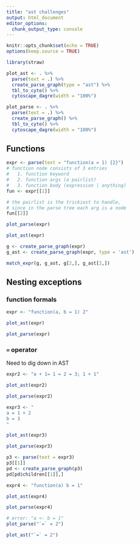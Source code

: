 ```yaml
---
title: "ast challenges"
output: html_document
editor_options: 
  chunk_output_type: console
---
```


```r
knitr::opts_chunk$set(echo = TRUE)
options(keep.source = TRUE)
```

```r
library(straw)

plot_ast <- . %>%
  parse(text = .) %>%
  create_parse_graph(type = "ast") %>%
  tbl_to_cyto() %>%
  cytoscape_dagre(width = "100%")

plot_parse <- . %>%
  parse(text = .) %>%
  create_parse_graph() %>%
  tbl_to_cyto() %>%
  cytoscape_dagre(width = "100%")
```


## Functions 

```r
expr <- parse(text = "function(a = 1) {2}")
# function node consists of 3 entries
#   1. function keyword
#   2. function args (a pairlist)
#   3. function body (expression | anything)
fun <- expr[[1]]

# the pairlist is the trickiest to handle,
# since in the parse tree each arg is a node
fun[[2]]
```

<div class = "row">
<div class = "col-md-6">
```r
plot_parse(expr)
```
</div>
<div class = "col-md-6">
```r
plot_ast(expr)
```
</div>
</div>


```r
g <- create_parse_graph(expr)
g_ast <- create_parse_graph(expr, type = 'ast')

match_expr(g, g_ast, g[2,], g_ast[2,])
```



## Nesting exceptions

### function formals

```r
expr <- "function(a, b = 1) 2"
```

<div class = "row">
<div class = "col-md-6">
```r
plot_ast(expr)
```
</div>
<div class = "col-md-6">
```r
plot_parse(expr)
```
</div>
</div>

### `=` operator

Need to dig down in AST

```r
expr2 <- "a + 1= 1 = 2 = 3; 1 + 1"
```

<div class = "row">
<div class = "col-md-6">
```r
plot_ast(expr2)
```
</div>
<div class = "col-md-6">
```r
plot_parse(expr2)
```
</div>
</div>


```r
expr3 <- "
a = 1 + 2
b = 3
"
```

<div class = "row">
<div class = "col-md-6">
```r
plot_ast(expr3)
```
</div>
<div class = "col-md-6">
```r
plot_parse(expr3)
```
</div>
</div>


```r
p3 <- parse(text = expr3)
p3[[1]]
pd <- create_parse_graph(p3)
pd[pd$children[[1]],]
```



```r
expr4 <- "function(a) b = 1"
```

<div class = "row">
<div class = "col-md-6">
```r
plot_ast(expr4)
```
</div>
<div class = "col-md-6">
```r
plot_parse(expr4)
```
</div>
</div>

<div class = "row">
<div class = "col-md-6">
```r
# error: "a <- b = 1"
plot_parse("`=` = 2")
```
</div>
<div class = "col-md-6">
```r
plot_ast("`=` = 2")
```
</div>
</div>



